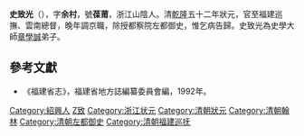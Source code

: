 '''史致光'''（{{bd|？||1828年|catIdx=S史}}），字'''余村'''，號'''葆莆'''，浙江山陰人。清[[乾隆|乾隆]]五十二年狀元，官至福建巡撫、雲南總督，晚年調京職，除授都察院左都御史，惟乞病告歸。史致光為史學大師[[章學誠|章學誠]]弟子。

==參考文獻==
*《福建省志》，福建省地方誌編纂委員會編，1992年。

{{start box}}
{{s-off}}
{{s-before|[[王紹蘭|王紹蘭]]}}
{{s-title|[[福建巡撫|福建巡撫]]|<small>嘉慶二十二年（1817年）上任</small>}}
{{s-after|[[李堯棟|李堯棟]]}}
{{end box}}

{{乾隆五十二年丁未科殿試金榜}}

{{Authority control}}

{{DEFAULTSORT:Shi史}}
[[Category:紹興人|Category:紹興人]]
[[Category:史姓|Z致]]
[[Category:浙江状元|Category:浙江状元]]
[[Category:清朝狀元|Category:清朝狀元]]
[[Category:清朝翰林|Category:清朝翰林]]
[[Category:清朝左都御史|Category:清朝左都御史]]
[[Category:清朝福建巡抚|Category:清朝福建巡抚]]


{{清朝人物小作品}}